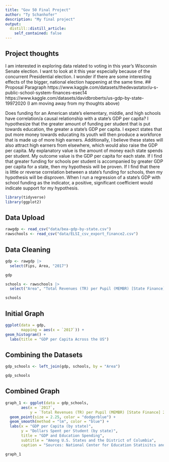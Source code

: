 ```yaml
---
title: "Gov 50 Final Project"
author: "Ty Schanhofer"
description: "My final project"
output:
  distill::distill_article:
    self_contained: false
---
```




## Project thoughts

I am interested in exploring data related to voting in this year's Wisconsin Senate election. I want to look at it this year especially because of the concurrent Presidential election. I wonder if there are some interesting effects of the bigger, national election happening at the same time.
## Proposal Paragraph
https://www.kaggle.com/datasets/thedevastator/u-s-public-school-system-finances-esec14
https://www.kaggle.com/datasets/davidbroberts/us-gdp-by-state-19972020
  (I am moving away from my thoughts above) 
  
  Does funding for an American state's elementary, middle, and high schools have correlation/a causal relationship with a state's GDP per capita? I hypothesize that the greater amount of funding per student that is put towards education, the greater a state's GDP per capita. I expect states that put more money towards educating its youth will then produce a workforce that is made up of more high earners. Additionally, I believe these states will also attract high earners from elsewhere, which would also raise the GDP per capita. My explanatory value is the amount of money each state spends per student. My outcome value is the GDP per capita for each state. If I find that greater funding for schools per student is accompanied by greater GDP per capita for a state, then my hypothesis will be proven. If I find that there is little or reverse correlation between a state's funding for schools, then my hypothesis will be disproven. When I run a regression of a state's GDP with school funding as the indicator, a positive, significant coefficient would indicate support for my hypothesis.
  

```r
library(tidyverse)
library(ggplot2)
```

  
## Data Upload
```r
rawgdp <- read_csv("data/bea-gdp-by-state.csv")
rawschools <- read_csv("data/ELSI_csv_export_finance2.csv")
```

## Data Cleaning

```r
gdp <- rawgdp |>
  select(Fips, Area, "2017")

gdp
```
```r
schools <- rawschools |>
  select("Area", "Total Revenues (TR) per Pupil (MEMBR) [State Finance] 2016-17")

schools
```


## Initial Graph

```r
ggplot(data = gdp,
       mapping = aes(x = `2017`)) +
geom_histogram() +
  labs(title = "GDP per Capita Across the US")
```




## Combining the Datasets
```r
gdp_schools <- left_join(gdp, schools, by = "Area")

gdp_schools
```

## Combined Graph

```r
graph_1 <- ggplot(data = gdp_schools,
       aes(x = `2017`,
           y = `Total Revenues (TR) per Pupil (MEMBR) [State Finance] 2016-17`)) +
  geom_point(size = 2.25, color = "dodgerblue") +
  geom_smooth(method = "lm", color = "blue") +
  labs(x = "GDP per Capita (by state)",
       y = "Dollars Spent per Student (by state)",
       title = "GDP and Education Spending",
       subtitle = "Among U.S. States and the District of Columbia",
       caption = "Sources: National Center for Education Statisitcs and the Bureau of Economic Analysis")

graph_1
```




  